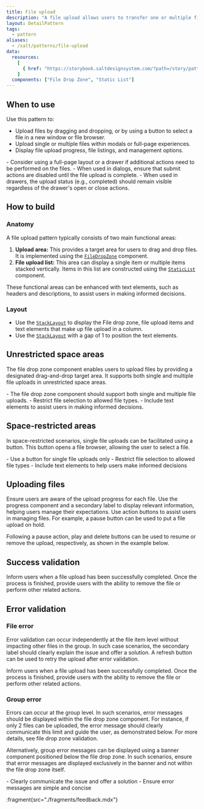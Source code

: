 ```yaml
---
title: File upload
description: "A file upload allows users to transfer one or multiple files from an external source to the web application. This pattern is commonly embedded in forms or as a standalone element."
layout: DetailPattern
tags:
  - pattern
aliases:
  - /salt/patterns/file-upload
data:
  resources:
    [
      { href: "https://storybook.saltdesignsystem.com/?path=/story/patterns-file-upload--file-upload-example", label: "Examples" }
    ]
  components: ["File Drop Zone", "Static List"]
---
```


<Diagram
  src="/img/patterns/file-upload/file-upload.png"
  alt="File upload"
  border
/>

## When to use

Use this pattern to:

- Upload files by dragging and dropping, or by using a button to select a file in a new window or file browser.
- Upload single or multiple files within modals or full-page experiences.
- Display file upload progress, file listings, and management options.

<GuidanceCallout type="positive" customPillText="Best practices">
  - Consider using a full-page layout or a drawer if additional actions need to be performed on the files. 
  - When used in dialogs, ensure that submit actions are disabled until the file upload is complete. 
  - When used in drawers, the upload status (e.g., completed) should remain  visible regardless of the drawer's open or close actions.
</GuidanceCallout>

## How to build

### Anatomy

A file upload pattern typically consists of two main functional areas:

1. **Upload area:** This provides a target area for users to drag and drop files. It is implemented using the [`FileDropZone`](/salt/components/file-drop-zone) component.
2. **File upload list:** This area can display a single item or multiple items stacked vertically. Items in this list are constructed using the [`StaticList`](/salt/components/static-list) component.

These functional areas can be enhanced with text elements, such as headers and descriptions, to assist users in making informed decisions.

<Diagram
  src="/img/patterns/file-upload/file-upload-anatomy.png"
  alt="File upload anatomy"
  border
/>

### Layout

- Use the [`StackLayout`](/salt/components/layout/stack) to display the File drop zone, file upload items and text elements that make up file upload in a column.
- Use the [`StackLayout`](/salt/components/layout/flex) with a gap of 1 to position the text elements.

<Diagram
  src="/img/patterns/file-upload/file-upload-layout.png"
  alt="File upload with layout annotations."
  border
/>

## Unrestricted space areas

The file drop zone component enables users to upload files by providing a designated drag-and-drop target area. It supports both single and multiple file uploads in unrestricted space areas.

<Diagram
  src="/img/patterns/file-upload/file-upload-unrestricted-space-areas.png"
  alt="File upload in an unrestricted space area."
  border
/>

<GuidanceCallout type="positive" customPillText="Best practices">
  - The file drop zone component should support both single and multiple file uploads.
  - Restrict file selection to allowed file types.
  - Include text elements to assist users in making informed decisions.
</GuidanceCallout>

## Space-restricted areas

In space-restricted scenarios, single file uploads can be facilitated using a button. This button opens a file browser, allowing the user to select a file.

<Diagram
  src="/img/patterns/file-upload/file-upload-restricted-space-areas.png"
  alt="File upload in a restricted space area."
  border
/>

<GuidanceCallout type="positive" customPillText="Best practices">
  - Use a button for single file uploads only
  - Restrict file selection to allowed file types
  - Include text elements to help users make informed decisions
</GuidanceCallout>

## Uploading files

Ensure users are aware of the upload progress for each file. Use the progress component and a secondary label to display relevant information, helping users manage their expectations. Use action buttons to assist users in managing files. For example, a pause button can be used to put a file upload on hold.

<Diagram
  src="/img/patterns/file-upload/file-upload-pause-action.png"
  alt="File upload with a pause action."
  border
/>

Following a pause action, play and delete buttons can be used to resume or remove the upload, respectively, as shown in the example below.

<Diagram
  src="/img/patterns/file-upload/file-upload-resume-action.png"
  alt="File upload with a resume action."
  border
/>

## Success validation

Inform users when a file upload has been successfully completed. Once  the process is finished, provide users with the ability to remove the  file or perform other related actions.

<Diagram
  src="/img/patterns/file-upload/file-upload-success-validation.png"
  alt="File upload with success validation."
  border
/>

## Error validation

### File error

Error validation can occur independently at the file item level without impacting other files in the group. In such case scenarios, the secondary label should clearly explain the issue and offer a solution. A refresh button can be used to retry the upload after error validation.

Inform users when a file upload has been successfully completed. Once  the process is finished, provide users with the ability to remove the  file or perform other related actions.

<Diagram
  src="/img/patterns/file-upload/file-upload-file-error.png"
  alt="File upload with a file error."
  border
/>

### Group error

Errors can occur at the group level. In such scenarios, error messages should be displayed within the file drop zone component. For instance, if only 2 files can be uploaded, the error message should clearly communicate this limit and guide the user, as demonstrated  below. For more details, see file drop zone validation.

<Diagram
  src="/img/patterns/file-upload/file-upload-group-error.png"
  alt="File upload with a group error mesage."
  border
/>

Alternatively, group error messages can be displayed using a banner component positioned below the file drop zone. In such scenarios, ensure that error messages are displayed exclusively in the banner and not  within the file drop zone itself.

<Diagram
  src="/img/patterns/file-upload/file-upload-group-error-banner.png"
  alt="File upload with a group error mesage banner."
  border
/>

<GuidanceCallout type="positive" customPillText="Best practices">
  - Clearly communicate the issue and offer a solution
  - Ensure error messages are simple and concise
</GuidanceCallout>

:fragment{src="./fragments/feedback.mdx"}
